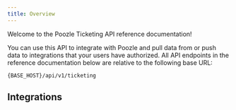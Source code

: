 ```yaml
---
title: Overview
---
```


Welcome to the Poozle Ticketing API reference documentation!

You can use this API to integrate with Poozle and pull data from or push data to integrations that your users have authorized.
All API endpoints in the reference documentation below are relative to the following base URL:

```
{BASE_HOST}/api/v1/ticketing
```

## Integrations

<CardGroup cols={4}>
  <Card title="Github" href="/ticketing/integrations/github" color="#68a063" />
  <Card title="Jira" href="/ticketing/integrations/jira" color="#68a063" />
</CardGroup>
